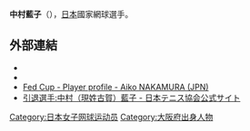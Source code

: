 {{Expand|time=2015-04-11}}
{{Infobox 网球
|姓名=中村藍子
|照片=Aiko Nakamura 2007 Australian Open womens doubles R1.jpg
|国籍=日本<!--{{JPN}}-->
|生年=1983年
|生日=12月28日
|出生地={{JPN}}[[大阪市|大阪市]][[天王寺區|天王寺區]]
|居住地=同上
|身高=163cm
|体重=56kg
|持拍手=右
|反拍=双手
|转职业年=1991年
|球拍=
|球衣=
|球鞋=
|单打最高排名=
|双打最高排名=
|现单打排名=
|现双打排名=
|单打冠军头衔=54
|双打冠军头衔=144
|职业战绩=162胜117负
|奖金=
|澳网最好成绩=第三輪 (2006)
|法网最好成绩=第一輪 (2005, 2006)
|温网最好成绩=第二輪 (2005, 2007)
|美网最好成绩=第二輪 (2005, 2006)
|大满贯个数=
|奥运会最好成绩=
|}}
{{japanese
|japanese=中村藍子
|kana=なかむら あいこ
|romaji=Nakamura Aiko
}}
'''中村藍子'''（{{bd|1983年|12月28日||}}），[[日本|日本]]國家網球選手。

==外部連結==
* {{WTA|5951}}
* {{ITF Profile|id=35013005}}
* [http://www.fedcup.com/en/players/player/profile.aspx?playerid=35013005 Fed Cup - Player profile - Aiko NAKAMURA (JPN)]{{Wayback|url=http://www.fedcup.com/en/players/player/profile.aspx?playerid=35013005 |date=20150403150012 }}
* [https://web.archive.org/web/20140803050948/http://www.jta-tennis.or.jp/players_manage/ex/index.php?cid=033 引退選手:中村（現姓古賀）藍子 - 日本テニス協会公式サイト]{{Ja icon}}

{{Japan-sport-bio-stub}}
{{Tennis-bio-stub}}

{{Authority control}}
{{DEFAULTSORT:Nakamura, Aiko}}
[[Category:日本女子网球运动员|Category:日本女子网球运动员]]
[[Category:大阪府出身人物|Category:大阪府出身人物]]